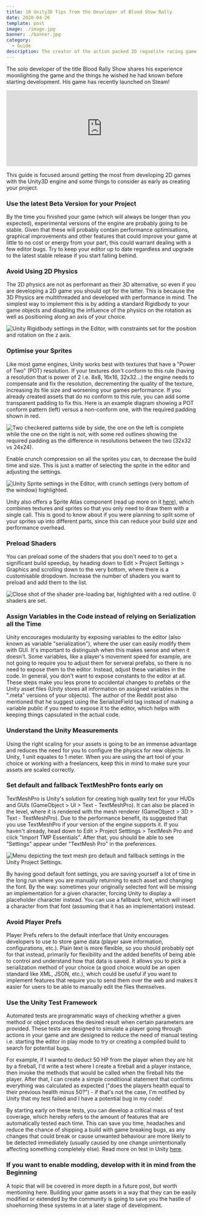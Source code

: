 ```yaml
---
title: 10 Unity3D Tips from the Developer of Blood Show Rally
date: 2020-04-26
template: post
image: ./image.jpg
banner: ./banner.jpg
category:
  - Guide
description: The creator of the action packed 2D roguelite racing game shares some of the lessons he learned from using the engine.
---
```


The solo developer of the title Blood Rally Show shares his experience moonlighting the game and the things he wished he had known before starting development. His game has recently launched on Steam!

<div stlye="display:block; width: 100%; max-width: 500px; margin: 0 auto;">
<iframe src="https://store.steampowered.com/widget/926860/" frameborder="0" width="100%" height="200"></iframe>
</div>


This guide is focused around getting the most from developing 2D games with the Unity3D engine and some things to consider as early as creating your project.

### Use the latest Beta Version for your Project

By the time you finished your game (which will always be longer than you expected), experimental versions of the engine are probably going to be stable. Given that these will probably contain performance optimisations, graphical improvements and other features that could improve your game at little to no cost or energy from your part, this could warrant dealing with a few editor bugs. Try to keep your editor up to date regardless and upgrade to the latest stable release if you start falling behind.

### Avoid Using 2D Physics

The 2D physics are not as performant as their 3D alternative, so even if you are developing a 2D game you should opt for the latter. This is because the 3D Physics are multithreaded and developed with performance in mind. The simplest way to implement this is by adding a standard Rigidbody to your game objects and disabling the influence of the physics on the rotation as well as positioning along an axis of your choice.

![Unity Rigidbody settings in the Editor, with constraints set for the position and rotation on the z axis.](./physics-constraints.png)

### Optimise your Sprites

Like most game engines, Unity works best with textures that have a "Power of Two" (POT) resolution. If your textures don't conform to this rule (having a resolution that is power of 2 i.e. 8x8, 16x16, 32x32...) the engine needs to compensate and fix the resolution, decrementing the quality of the texture, increasing its file size and worsening your games performance. If you already created assets that do no conform to this rule, you can add some transparent padding to fix this. Here is an example diagram showing a POT conform pattern (left) versus a non-conform one, with the required padding shown in red.

![Two checkered patterns side by side, the one on the left is complete while the one on the right is not, with some red outlines showing the required padding as the difference in resolutions between the two (32x32 vs 24x24).](./POT-example.png)

Enable crunch compression on all the sprites you can, to decrease the build time and size. This is just a matter of selecting the sprite in the editor and adjusting the settings.

![Unity Sprite settings in the Editor, with crunch settings (very bottom of the window) highlighted.](./sprite-compression.png)

Unity also offers a Sprite Atlas component (read up more on  it  [here](https://docs.unity3d.com/Manual/SpriteAtlasWorkflow.html)), which combines textures and sprites so that you only need to draw them with a single call. This is good to know about if you were planning to split some of your sprites up into different parts, since this can reduce your build size and performance overhead.

### Preload Shaders

You can preload some of the shaders that you don't need to to get a significant build speedup, by heading down to Edit > Project Settings > Graphics and scrolling down to the very bottom, where there is a customisable dropdown. Increase the number of shaders you want to preload and add them to the list.

![Close shot of the shader pre-loading bar, highlighted with a red outline. 0 shaders are set.](./shader-pre-loading.png)

### Assign Variables in the Code instead of relying on Serialization all the Time

Unity encourages modularity by exposing variables to the editor (also known as variable "serialization"), where the user can easily modify them with GUI. It's important to distinguish when this makes sense and when it doesn't. Some variables, like a player's movement speed for example, are not going to require you to adjust them for serveral prefabs, so there is no need to expose them to the editor. Instead, adjust these variables in the code. In general, you don't want to expose constants to the editor at all. These steps make you less prone to accidental changes to prefabs or the Unity asset files (Unity stores all information on assigned variables in the ".meta" versions of your objects). The author of the Reddit post also mentioned that he suggest using the SerializeField tag instead of making a variable public if you need to expose it to the editor, which helps with keeping things capsulated in the actual code. 

### Understand the Unity Measurements

Using the right scaling for your assets is going to be an immense advantage and reduces the need for you to configure the physics for new objects. In Unity, 1 unit equates to 1 meter. When you are using the art tool of your choice or working with a freelancers, keep this in mind to make sure your assets are scaled correctly.

### Set default and fallback TextMeshPro fonts early on

TextMeshPro is Unity's solution for creating high quality text for your HUDs and GUIs (GameObject > UI > Text - TextMeshPro). It can also be placed in the level, where it is rendered with the mesh renderer (GameObject > 3D > Text - TextMeshPro). Due to the performance benefit, its suggested that you use TextMeshPro if your version of the engine supports it. If you haven't already, head down to Edit > Project Setttings > TextMesh Pro and click "Import TMP Essentials". After that, you should be able to see "Settings" appear under "TextMesh Pro" in the preferences.

![Menu depicting the text mesh pro default and fallback settings in the Unity Project Settings.](./text-mesh-pro-settings.png)

By having good default font settings, you are saving yourself a lot of time in the long run where you are manually returning to each asset and changing the font. By the way: sometimes your originally selected font will be missing an implementation for a given character, forcing Unity to display a placeholder character instead. You can use a fallback font, which will insert a character from that font (assuming that it has an implementation) instead.

### Avoid Player Prefs

Player Prefs refers to the default interface that Unity encourages developers to use to store game data (player save information, configurations, etc.). Plain text is more flexible, so you should probably opt for that instead, primarily for flexibility and the added benefits of being able to control and understand how that data is saved. It allows you to pick a serialization method of your choice (a good choice would be an open standard like XML, JSON, etc.), which could be useful if you want to implement features that require you to send them over the web and makes it easier for users to be able to manually edit the files themselves.

### Use the Unity Test Framework

Automated tests are programmatic ways of checking whether a given method or object produces the desired result when certain parameters are provided. These tests are designed to simulate a player going through actions in your game and are designed to reduce the need of manual testing i.e. starting the editor in play mode to try or creating a compiled build to search for potential bugs. 

For example, if I wanted to deduct 50 HP from the player when they are hit by a fireball, I'd write a test where I create a fireball and a player instance, then invoke the methods that would be called when the fireball hits the player. After that, I can create a simple conditional statement that confirms everything was calculated as expected ("does the players health equal to their previous health minus 50?") - if that's not the case, I'm notified by Unity that my test failed and I have a potential bug in my code! 

By starting early on these tests, you can develop a critical mass of test coverage, which hereby refers to the amount of features that are automatically tested each time. This can save you time, headaches and reduce the chance of shipping a build with game breaking bugs, as any changes that could break or cause unwanted behaviour are more likely to be detected immediately (usually caused by one change unintentionally affecting something completely else). Read more on test in Unity [here](https://docs.unity3d.com/Packages/com.unity.test-framework@1.1/manual/getting-started.html).

### If you want to enable modding, develop with it in mind from the Beginning

A topic that will be covered in more depth in a future post, but worth mentioning here. Building your game assets in a way that they can be easily modified or extended by the community is going to save you the hastle of shoehorning these systems in at a later stage of development.